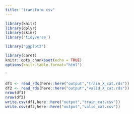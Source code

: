 ```yaml
---
title: "transform csv"
---
```


```r
library(knitr)
library(dplyr)
library(skimr)
library('tidyverse')

library("ggplot2")

library(caret)
knitr::opts_chunk$set(echo = TRUE)
options(knitr.table.format="html")

```


`
```r
df1 <- read_rds(here::here("output","train_X_cat.rds"))
df2 <- read_rds(here::here("output","valid_X_cat.rds"))
nrow(df1)
nrow(df2)
write.csv(df1,here::here("output","train_cat.csv"))
write.csv(df2,here::here("output","valid_cat.csv"))
```